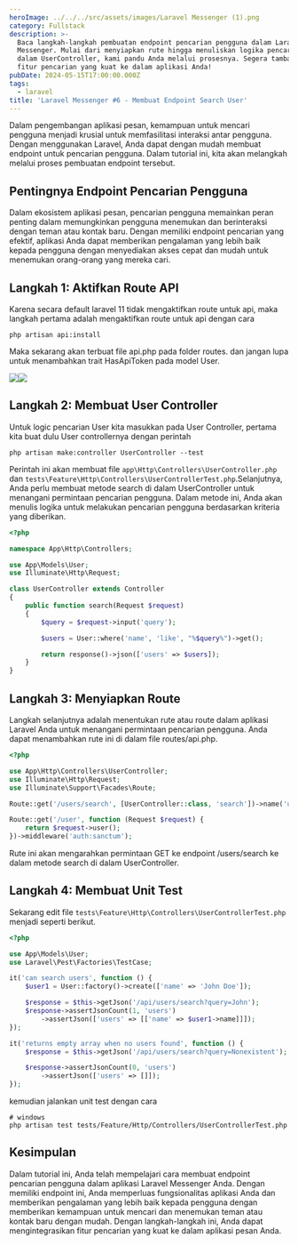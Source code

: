 ```yaml
---
heroImage: ../../../src/assets/images/Laravel Messenger (1).png
category: Fullstack
description: >-
  Baca langkah-langkah pembuatan endpoint pencarian pengguna dalam Laravel
  Messenger. Mulai dari menyiapkan rute hingga menuliskan logika pencarian di
  dalam UserController, kami pandu Anda melalui prosesnya. Segera tambahkan
  fitur pencarian yang kuat ke dalam aplikasi Anda!
pubDate: 2024-05-15T17:00:00.000Z
tags:
  - laravel
title: 'Laravel Messenger #6 - Membuat Endpoint Search User'
---
```


Dalam pengembangan aplikasi pesan, kemampuan untuk mencari pengguna menjadi krusial untuk memfasilitasi interaksi antar pengguna. Dengan menggunakan Laravel, Anda dapat dengan mudah membuat endpoint untuk pencarian pengguna. Dalam tutorial ini, kita akan melangkah melalui proses pembuatan endpoint tersebut.

## Pentingnya Endpoint Pencarian Pengguna

Dalam ekosistem aplikasi pesan, pencarian pengguna memainkan peran penting dalam memungkinkan pengguna menemukan dan berinteraksi dengan teman atau kontak baru. Dengan memiliki endpoint pencarian yang efektif, aplikasi Anda dapat memberikan pengalaman yang lebih baik kepada pengguna dengan menyediakan akses cepat dan mudah untuk menemukan orang-orang yang mereka cari.

## Langkah 1: Aktifkan Route API

Karena secara default laravel 11 tidak mengaktifkan route untuk api, maka langkah pertama adalah mengaktifkan route untuk api dengan cara

```shell
php artisan api:install
```

Maka sekarang akan terbuat file api.php pada folder routes. dan jangan lupa untuk menambahkan trait HasApiToken pada model User.

![](../../../src/assets/images/Screenshot_13.png)![](../../../src/assets/images/Screenshot_14.png)

## Langkah 2: Membuat User Controller

Untuk logic pencarian User kita masukkan pada User Controller, pertama kita buat dulu User controllernya dengan perintah

```shell
php artisan make:controller UserController --test
```

Perintah ini akan membuat file `app\Http\Controllers\UserController.php `dan `tests\Feature\Http\Controllers\UserControllerTest.php`.Selanjutnya, Anda perlu membuat metode search di dalam UserController untuk menangani permintaan pencarian pengguna. Dalam metode ini, Anda akan menulis logika untuk melakukan pencarian pengguna berdasarkan kriteria yang diberikan.

```php
<?php

namespace App\Http\Controllers;

use App\Models\User;
use Illuminate\Http\Request;

class UserController extends Controller
{
    public function search(Request $request)
    {
        $query = $request->input('query');

        $users = User::where('name', 'like', "%$query%")->get();

        return response()->json(['users' => $users]);
    }
}

```

## Langkah 3: Menyiapkan Route

Langkah selanjutnya adalah menentukan rute atau route dalam aplikasi Laravel Anda untuk menangani permintaan pencarian pengguna. Anda dapat menambahkan rute ini di dalam file  routes/api.php.

```php
<?php

use App\Http\Controllers\UserController;
use Illuminate\Http\Request;
use Illuminate\Support\Facades\Route;

Route::get('/users/search', [UserController::class, 'search'])->name('users.search');

Route::get('/user', function (Request $request) {
    return $request->user();
})->middleware('auth:sanctum');

```

Rute ini akan mengarahkan permintaan GET ke endpoint /users/search ke dalam metode search di dalam UserController.

## Langkah 4: Membuat Unit Test

Sekarang edit file `tests\Feature\Http\Controllers\UserControllerTest.php` menjadi seperti berikut.

```php
<?php

use App\Models\User;
use Laravel\Pest\Factories\TestCase;

it('can search users', function () {
    $user1 = User::factory()->create(['name' => 'John Doe']);

    $response = $this->getJson('/api/users/search?query=John');
    $response->assertJsonCount(1, 'users')
        ->assertJson(['users' => [['name' => $user1->name]]]);
});

it('returns empty array when no users found', function () {
    $response = $this->getJson('/api/users/search?query=Nonexistent');

    $response->assertJsonCount(0, 'users')
        ->assertJson(['users' => []]);
});
```

kemudian jalankan unit test dengan cara

```shell
# windows
php artisan test tests/Feature/Http/Controllers/UserControllerTest.php
```

## Kesimpulan

Dalam tutorial ini, Anda telah mempelajari cara membuat endpoint pencarian pengguna dalam aplikasi Laravel Messenger Anda. Dengan memiliki endpoint ini, Anda memperluas fungsionalitas aplikasi Anda dan memberikan pengalaman yang lebih baik kepada pengguna dengan memberikan kemampuan untuk mencari dan menemukan teman atau kontak baru dengan mudah. Dengan langkah-langkah ini, Anda dapat mengintegrasikan fitur pencarian yang kuat ke dalam aplikasi pesan Anda.
